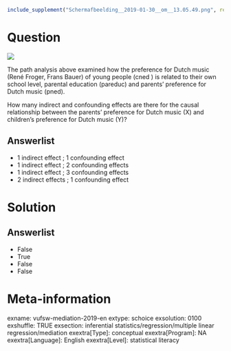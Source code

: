 ```r
include_supplement("Schermafbeelding__2019-01-30__om__13.05.49.png", recursive = TRUE)
```

Question
========
![](Schermafbeelding__2019-01-30__om__13.05.49.png)
  
The path analysis above examined how the preference for Dutch music (René Froger, Frans Bauer) of young people (cned ) is related to their own school level, parental education (pareduc) and parents' preference for Dutch music (pned).  

How many indirect and confounding effects are there for the causal relationship between the parents' preference for Dutch music (X) and children's preference for Dutch music (Y)?

Answerlist
----------
* 1 indirect effect ; 1 confounding effect
* 1 indirect effect ; 2 confounding effects
* 1 indirect effect ; 3 confounding effects
* 2 indirect effects ; 1 confounding effect

Solution
========

Answerlist
----------
* False
* True
* False
* False

Meta-information
================
exname: vufsw-mediation-2019-en
extype: schoice
exsolution: 0100
exshuffle: TRUE
exsection: inferential statistics/regression/multiple linear regression/mediation
exextra[Type]: conceptual
exextra[Program]: NA
exextra[Language]: English
exextra[Level]: statistical literacy

